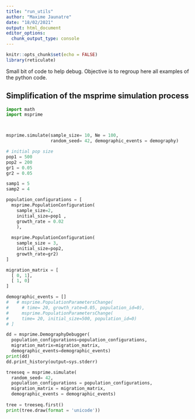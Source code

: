 ```yaml
---
title: "run_utils"
author: "Maxime Jaunatre"
date: "18/02/2021"
output: html_document
editor_options: 
  chunk_output_type: console
---
```


```r
knitr::opts_chunk$set(echo = FALSE)
library(reticulate)
```

Small bit of code to help debug. Objective is to regroup here all examples of the python code.


## Simplification of the msprime simulation process

```python
import math
import msprime



msprime.simulate(sample_size= 10, Ne = 100,
                 random_seed= 42, demographic_events = demography)

# initial pop size
pop1 = 500
pop2 = 200
gr1 = 0.05
gr2 = 0.05

samp1 = 5
samp2 = 4

population_configurations = [
  msprime.PopulationConfiguration(
    sample_size=2,
    initial_size=pop1 , 
    growth_rate = 0.02
    ),
    
  msprime.PopulationConfiguration(
    sample_size = 3,
    initial_size=pop2, 
    growth_rate=gr2)
]

migration_matrix = [
  [ 0, 1],
  [ 1, 0]
]

demographic_events = []
#   # msprime.PopulationParametersChange(
#     # time= 20, growth_rate=0.05, population_id=0),
#     msprime.PopulationParametersChange(
#     time= 20, initial_size=500, population_id=0)
# ]

dd = msprime.DemographyDebugger(
  population_configurations=population_configurations,
  migration_matrix=migration_matrix,
  demographic_events=demographic_events)
print(dd)
dd.print_history(output=sys.stderr)

treeseq = msprime.simulate(
  random_seed= 42,
  population_configurations = population_configurations,
  migration_matrix = migration_matrix,
  demographic_events = demographic_events)
  
tree = treeseq.first()
print(tree.draw(format = 'unicode'))

```


